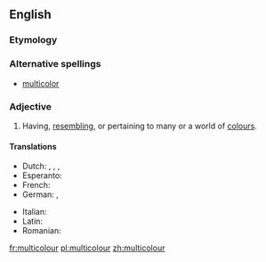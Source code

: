 ==English==

===Etymology===
{{etyl|la}} {{prefix|multi|colour}}

===Alternative spellings===
* {{i-c|Chiefly American}} [[multicolor]]

===Adjective===
{{infl|en|adjective}}

# {{chiefly|Canadian|Australian|Jamaican|British|International}} Having, [[resembling]], or pertaining to many or a world of [[colour]]s.

====Translations====
{{trans-top|having many colours}}
* Dutch: {{t-|nl|bont}}, {{t|nl|bonte}}, {{t|nl|veelkleurig}}, {{t|nl|veelkleurige}}
* Esperanto: {{t|eo|multkolora|xs=Esperanto}}
* French: {{t|fr|multicooleur}}
* German: {{t+|de|bunt}}, {{t-|de|vielfarbig}}
{{trans-mid}}
* Italian: {{t+|it|multicolore}}
* Latin: {{t-|la|multicolor}}
* Romanian: {{t+|ro|multicolor}}
{{trans-bottom}}

[[fr:multicolour]]
[[pl:multicolour]]
[[zh:multicolour]]